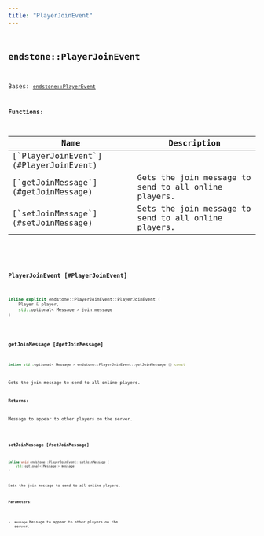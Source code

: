 ```yaml
---
title: "PlayerJoinEvent"
---
```


## <code className="doc-symbol doc-symbol-class"/> endstone::PlayerJoinEvent

Bases: [`endstone::PlayerEvent`](classendstone_1_1_player_event.md)
















**Functions:**

<table>
<thead>
   <tr>
      <th>Name</th>
      <th>Description</th>
   </tr>
</thead>
<tbody>
<tr key="classendstone_1_1_player_join_event_1a57649db75a39610202ffecf345d4e09b">
    <td>[`PlayerJoinEvent`](#PlayerJoinEvent)</td>
    <td></td>
</tr>
<tr key="classendstone_1_1_player_join_event_1af6a9da33988a5734a055434ba384faeb">
    <td>[`getJoinMessage`](#getJoinMessage)</td>
    <td>Gets the join message to send to all online players.</td>
</tr>
<tr key="classendstone_1_1_player_join_event_1a63594b91d25a768fef8edcd5ca24bd93">
    <td>[`setJoinMessage`](#setJoinMessage)</td>
    <td>Sets the join message to send to all online players.</td>
</tr>
</tbody>
</table>

### <code className="doc-symbol doc-symbol-function"/> PlayerJoinEvent [#PlayerJoinEvent]

```cpp
inline explicit endstone::PlayerJoinEvent::PlayerJoinEvent (
    Player & player,
    std::optional< Message > join_message
) 
```
### <code className="doc-symbol doc-symbol-function"/> getJoinMessage [#getJoinMessage]

```cpp
inline std::optional< Message > endstone::PlayerJoinEvent::getJoinMessage () const
```

Gets the join message to send to all online players.





**Returns:**

Message to appear to other players on the server. 





        
### <code className="doc-symbol doc-symbol-function"/> setJoinMessage [#setJoinMessage]

```cpp
inline void endstone::PlayerJoinEvent::setJoinMessage (
    std::optional< Message > message
) 
```

Sets the join message to send to all online players.





**Parameters:**


* `message` Message to appear to other players on the server. 




        